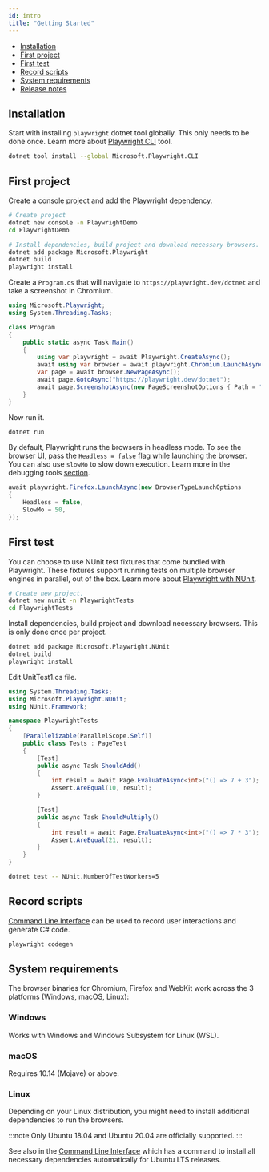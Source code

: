 ```yaml
---
id: intro
title: "Getting Started"
---
```


- [Installation](#installation)
- [First project](#first-project)
- [First test](#first-test)
- [Record scripts](#record-scripts)
- [System requirements](#system-requirements)
- [Release notes](./release-notes.mdx)

## Installation

Start with installing `playwright` dotnet tool globally. This only needs to be done once. Learn more about [Playwright CLI](./cli.mdx) tool.

```bash
dotnet tool install --global Microsoft.Playwright.CLI
```

## First project

Create a console project and add the Playwright dependency.

```bash
# Create project
dotnet new console -n PlaywrightDemo
cd PlaywrightDemo

# Install dependencies, build project and download necessary browsers.
dotnet add package Microsoft.Playwright
dotnet build
playwright install
```

Create a `Program.cs` that will navigate to `https://playwright.dev/dotnet` and take a screenshot in Chromium.

```csharp
using Microsoft.Playwright;
using System.Threading.Tasks;

class Program
{
    public static async Task Main()
    {
        using var playwright = await Playwright.CreateAsync();
        await using var browser = await playwright.Chromium.LaunchAsync();
        var page = await browser.NewPageAsync();
        await page.GotoAsync("https://playwright.dev/dotnet");
        await page.ScreenshotAsync(new PageScreenshotOptions { Path = "screenshot.png" });
    }
}
```

Now run it.

```bash
dotnet run
```

By default, Playwright runs the browsers in headless mode. To see the browser UI, pass the `Headless = false` flag while launching the browser. You can also use `slowMo` to slow down execution. Learn more in the debugging tools [section](./debug.mdx).

```csharp
await playwright.Firefox.LaunchAsync(new BrowserTypeLaunchOptions 
{ 
    Headless = false, 
    SlowMo = 50, 
});
```

## First test

You can choose to use NUnit test fixtures that come bundled with Playwright. These fixtures support running tests on multiple browser engines in parallel, out of the box. Learn more about [Playwright with NUnit](./test-runners.mdx).

```bash
# Create new project.
dotnet new nunit -n PlaywrightTests
cd PlaywrightTests
```

Install dependencies, build project and download necessary browsers. This is only done once per project.

```bash
dotnet add package Microsoft.Playwright.NUnit
dotnet build
playwright install
```

Edit UnitTest1.cs file.

```csharp
using System.Threading.Tasks;
using Microsoft.Playwright.NUnit;
using NUnit.Framework;

namespace PlaywrightTests
{
    [Parallelizable(ParallelScope.Self)]
    public class Tests : PageTest
    {
        [Test]
        public async Task ShouldAdd()
        {
            int result = await Page.EvaluateAsync<int>("() => 7 + 3");
            Assert.AreEqual(10, result);
        }

        [Test]
        public async Task ShouldMultiply()
        {
            int result = await Page.EvaluateAsync<int>("() => 7 * 3");
            Assert.AreEqual(21, result);
        }
    }
}
```

```bash
dotnet test -- NUnit.NumberOfTestWorkers=5
```

## Record scripts

[Command Line Interface](./cli.mdx) can be used to record user interactions and generate C# code.

```bash
playwright codegen
```

## System requirements

The browser binaries for Chromium, Firefox and WebKit work across the 3 platforms (Windows, macOS, Linux):

### Windows

Works with Windows and Windows Subsystem for Linux (WSL).

### macOS

Requires 10.14 (Mojave) or above.

### Linux

Depending on your Linux distribution, you might need to install additional dependencies to run the browsers.

:::note
Only Ubuntu 18.04 and Ubuntu 20.04 are officially supported.
:::

See also in the [Command Line Interface](./cli.mdx#install-system-dependencies) which has a command to install all necessary dependencies automatically for Ubuntu LTS releases.

[Accessibility]: ./api/class-accessibility.mdx "Accessibility"
[Browser]: ./api/class-browser.mdx "Browser"
[BrowserContext]: ./api/class-browsercontext.mdx "BrowserContext"
[BrowserType]: ./api/class-browsertype.mdx "BrowserType"
[ConsoleMessage]: ./api/class-consolemessage.mdx "ConsoleMessage"
[Dialog]: ./api/class-dialog.mdx "Dialog"
[Download]: ./api/class-download.mdx "Download"
[ElementHandle]: ./api/class-elementhandle.mdx "ElementHandle"
[FileChooser]: ./api/class-filechooser.mdx "FileChooser"
[Frame]: ./api/class-frame.mdx "Frame"
[JSHandle]: ./api/class-jshandle.mdx "JSHandle"
[Keyboard]: ./api/class-keyboard.mdx "Keyboard"
[Mouse]: ./api/class-mouse.mdx "Mouse"
[Page]: ./api/class-page.mdx "Page"
[Playwright]: ./api/class-playwright.mdx "Playwright"
[Request]: ./api/class-request.mdx "Request"
[Response]: ./api/class-response.mdx "Response"
[Route]: ./api/class-route.mdx "Route"
[Selectors]: ./api/class-selectors.mdx "Selectors"
[TimeoutError]: ./api/class-timeouterror.mdx "TimeoutError"
[Touchscreen]: ./api/class-touchscreen.mdx "Touchscreen"
[Tracing]: ./api/class-tracing.mdx "Tracing"
[Video]: ./api/class-video.mdx "Video"
[WebSocket]: ./api/class-websocket.mdx "WebSocket"
[WebSocketFrame]: ./api/class-websocketframe.mdx "WebSocketFrame"
[Worker]: ./api/class-worker.mdx "Worker"
[Element]: https://developer.mozilla.org/en-US/docs/Web/API/element "Element"
[EvaluationArgument]: ./core-concepts.mdx#evaluation-argument "EvaluationArgument"
[Promise]: https://developer.mozilla.org/en-US/docs/Web/JavaScript/Reference/Global_Objects/Promise "Promise"
[iterator]: https://developer.mozilla.org/en-US/docs/Web/JavaScript/Reference/Iteration_protocols "Iterator"
[origin]: https://developer.mozilla.org/en-US/docs/Glossary/Origin "Origin"
[selector]: https://developer.mozilla.org/en-US/docs/Web/CSS/CSS_Selectors "selector"
[Serializable]: https://developer.mozilla.org/en-US/docs/Web/JavaScript/Reference/Global_Objects/JSON/stringify#Description "Serializable"
[UIEvent.detail]: https://developer.mozilla.org/en-US/docs/Web/API/UIEvent/detail "UIEvent.detail"
[UnixTime]: https://en.wikipedia.org/wiki/Unix_time "Unix Time"
[xpath]: https://developer.mozilla.org/en-US/docs/Web/XPath "xpath"

[Array]: https://developer.mozilla.org/en-US/docs/Web/JavaScript/Reference/Global_Objects/Array "Array"
[boolean]: https://developer.mozilla.org/en-US/docs/Web/JavaScript/Data_structures#Boolean_type "Boolean"
[Buffer]: https://nodejs.org/api/buffer.html#buffer_class_buffer "Buffer"
[ChildProcess]: https://nodejs.org/api/child_process.html "ChildProcess"
[Error]: https://nodejs.org/api/errors.html#errors_class_error "Error"
[EventEmitter]: https://nodejs.org/api/events.html#events_class_eventemitter "EventEmitter"
[function]: https://developer.mozilla.org/en-US/docs/Web/JavaScript/Reference/Global_Objects/Function "Function"
[Map]: https://developer.mozilla.org/en-US/docs/Web/JavaScript/Reference/Global_Objects/Map "Map"
[null]: https://developer.mozilla.org/en-US/docs/Web/JavaScript/Reference/Global_Objects/null "null"
[number]: https://developer.mozilla.org/en-US/docs/Web/JavaScript/Data_structures#Number_type "Number"
[Object]: https://developer.mozilla.org/en-US/docs/Web/JavaScript/Reference/Global_Objects/Object "Object"
[Promise]: https://developer.mozilla.org/en-US/docs/Web/JavaScript/Reference/Global_Objects/Promise "Promise"
[Readable]: https://nodejs.org/api/stream.html#stream_class_stream_readable "Readable"
[RegExp]: https://developer.mozilla.org/en-US/docs/Web/JavaScript/Reference/Global_Objects/RegExp "RegExp"
[void]: https://developer.mozilla.org/en-US/docs/Web/JavaScript/Reference/Global_Objects/undefined "void"
[string]: https://developer.mozilla.org/en-US/docs/Web/JavaScript/Data_structures#String_type "string"
[URL]: https://nodejs.org/api/url.html "URL"

[Action]: https://docs.microsoft.com/en-us/dotnet/api/system.action-1?view=net-5.0 "Action"
[Func]: https://docs.microsoft.com/en-us/dotnet/api/system.func-2?view=net-5.0 "Func"
[IEnumerable]: https://docs.microsoft.com/en-us/dotnet/api/system.collections.ienumerable?view=net-5.0 "IEnumerable"
[TResult]: https://docs.microsoft.com/en-us/dotnet/api/system.threading.tasks.task-1?view=net-5.0 "TResult"

[all available image tags]: https://mcr.microsoft.com/v2/playwright/tags/list "all available image tags"
[Docker Hub]: https://hub.docker.com/_/microsoft-playwright "Docker Hub"
[Dockerfile.focal]: https://github.com/microsoft/playwright/blob/master/utils/docker/Dockerfile.focal "Dockerfile.focal"